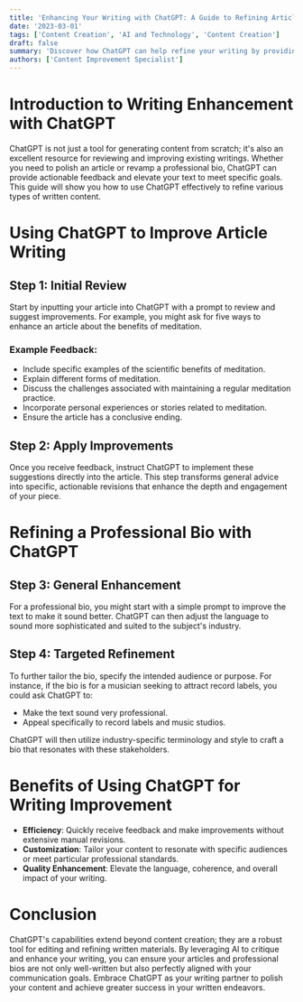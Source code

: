 ```yaml
---
title: 'Enhancing Your Writing with ChatGPT: A Guide to Refining Articles and Bios'
date: '2023-03-01'
tags: ['Content Creation', 'AI and Technology', 'Content Creation']
draft: false
summary: 'Discover how ChatGPT can help refine your writing by providing critical feedback, enhancing clarity, and tailoring content to specific audiences.'
authors: ['Content Improvement Specialist']
---
```


# Introduction to Writing Enhancement with ChatGPT

ChatGPT is not just a tool for generating content from scratch; it's also an excellent resource for reviewing and improving existing writings. Whether you need to polish an article or revamp a professional bio, ChatGPT can provide actionable feedback and elevate your text to meet specific goals. This guide will show you how to use ChatGPT effectively to refine various types of written content.

# Using ChatGPT to Improve Article Writing

## Step 1: Initial Review

Start by inputting your article into ChatGPT with a prompt to review and suggest improvements. For example, you might ask for five ways to enhance an article about the benefits of meditation.

### Example Feedback:
- Include specific examples of the scientific benefits of meditation.
- Explain different forms of meditation.
- Discuss the challenges associated with maintaining a regular meditation practice.
- Incorporate personal experiences or stories related to meditation.
- Ensure the article has a conclusive ending.

## Step 2: Apply Improvements

Once you receive feedback, instruct ChatGPT to implement these suggestions directly into the article. This step transforms general advice into specific, actionable revisions that enhance the depth and engagement of your piece.

# Refining a Professional Bio with ChatGPT

## Step 3: General Enhancement

For a professional bio, you might start with a simple prompt to improve the text to make it sound better. ChatGPT can then adjust the language to sound more sophisticated and suited to the subject's industry.

## Step 4: Targeted Refinement

To further tailor the bio, specify the intended audience or purpose. For instance, if the bio is for a musician seeking to attract record labels, you could ask ChatGPT to:

- Make the text sound very professional.
- Appeal specifically to record labels and music studios.

ChatGPT will then utilize industry-specific terminology and style to craft a bio that resonates with these stakeholders.

# Benefits of Using ChatGPT for Writing Improvement

- **Efficiency**: Quickly receive feedback and make improvements without extensive manual revisions.
- **Customization**: Tailor your content to resonate with specific audiences or meet particular professional standards.
- **Quality Enhancement**: Elevate the language, coherence, and overall impact of your writing.

# Conclusion

ChatGPT's capabilities extend beyond content creation; they are a robust tool for editing and refining written materials. By leveraging AI to critique and enhance your writing, you can ensure your articles and professional bios are not only well-written but also perfectly aligned with your communication goals. Embrace ChatGPT as your writing partner to polish your content and achieve greater success in your written endeavors.

